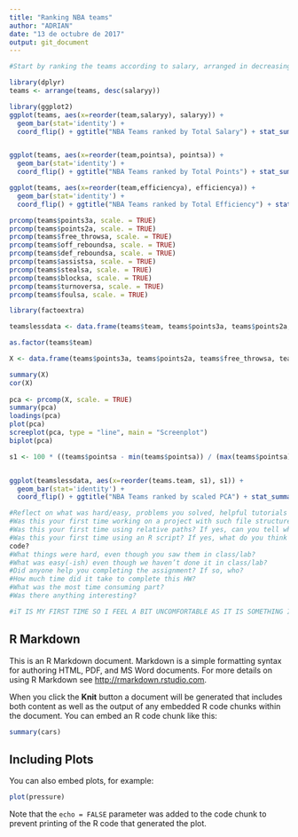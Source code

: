 ---
title: "Ranking NBA teams"
author: "ADRIAN"
date: "13 de octubre de 2017"
output: git_document
---




```{r setup, include=FALSE}

#Start by ranking the teams according to salary, arranged in decreasing order. Use ggplot() to create a barchart (horizontally oriented)7

library(dplyr)
teams <- arrange(teams, desc(salaryy))

library(ggplot2)
ggplot(teams, aes(x=reorder(team,salaryy), salaryy)) +
  geom_bar(stat='identity') +
  coord_flip() + ggtitle("NBA Teams ranked by Total Salary") + stat_summary(fun.y = "mean") + geom_hline(yintercept = mean(teams$salaryy))


ggplot(teams, aes(x=reorder(team,pointsa), pointsa)) +
  geom_bar(stat='identity') +
  coord_flip() + ggtitle("NBA Teams ranked by Total Points") + stat_summary(fun.y = "mean") + geom_hline(yintercept = mean(teams$pointsa))

ggplot(teams, aes(x=reorder(team,efficiencya), efficiencya)) +
  geom_bar(stat='identity') +
  coord_flip() + ggtitle("NBA Teams ranked by Total Efficiency") + stat_summary(fun.y = "mean") + geom_hline(yintercept = mean(teams$efficiencya))

prcomp(teams$points3a, scale. = TRUE)
prcomp(teams$points2a, scale. = TRUE)
prcomp(teams$free_throwsa, scale. = TRUE)
prcomp(teams$off_reboundsa, scale. = TRUE)
prcomp(teams$def_reboundsa, scale. = TRUE)
prcomp(teams$assistsa, scale. = TRUE)
prcomp(teams$stealsa, scale. = TRUE)
prcomp(teams$blocksa, scale. = TRUE)
prcomp(teams$turnoversa, scale. = TRUE)
prcomp(teams$foulsa, scale. = TRUE)

library(factoextra)

teamslessdata <- data.frame(teams$team, teams$points3a, teams$points2a, teams$free_throwsa, teams$off_reboundsa, teams$def_reboundsa, teams$assistsa, teams$stealsa, teams$blocksa, teams$turnoversa, teams$foulsa)

as.factor(teams$team)

X <- data.frame(teams$points3a, teams$points2a, teams$free_throwsa, teams$off_reboundsa, teams$def_reboundsa, teams$assistsa, teams$stealsa, teams$blocksa, teams$turnoversa, teams$foulsa)

summary(X)
cor(X)
 
pca <- prcomp(X, scale. = TRUE)
summary(pca)
loadings(pca)
plot(pca)
screeplot(pca, type = "line", main = "Screenplot")
biplot(pca)

s1 <- 100 * ((teams$pointsa - min(teams$pointsa)) / (max(teams$pointsa) - min(teams$pointsa)))


ggplot(teamslessdata, aes(x=reorder(teams.team, s1), s1)) +
  geom_bar(stat='identity') +
  coord_flip() + ggtitle("NBA Teams ranked by scaled PCA") + stat_summary(fun.y = "mean") + geom_hline(yintercept = mean(s1))

#Reflect on what was hard/easy, problems you solved, helpful tutorials you read, etc.
#Was this your first time working on a project with such file structure? If yes, how do you feel about it?
#Was this your first time using relative paths? If yes, can you tell why they are important for reproducibility purposes?
#Was this your first time using an R script? If yes, what do you think about just writing
code?
#What things were hard, even though you saw them in class/lab?
#What was easy(-ish) even though we haven’t done it in class/lab?
#Did anyone help you completing the assignment? If so, who?
#How much time did it take to complete this HW?
#What was the most time consuming part?
#Was there anything interesting?

#iT IS MY FIRST TIME SO I FEEL A BIT UNCOMFORTABLE AS IT IS SOMETHING I DO NOT DOMINATE. IT WAS ALSO MY FIRST TIME USING RELATIVE PATHS AND I CONSIDR IT IS IMPORTANT AS IT ALLOWS TO ORGANIZE AND REPRODUCE BACK THE PROJECT STEP BY STEP. IT WAS MY FIRST TIME USING RSCRIPT BUT I FELT COMFORTABLE USING IT. IT WAS REALLY HARD TO ACHIEVE GROPUING VARIABLES BY TEAM AND DEVELOPING THE GGPLOTS. PCA WAS ALSO SOMETHING I STRUGGLED WITH. ANDY, THE GSI, HELPS ME TO COMPLETE THE ASSIGMENT AND I SPENT MANY HOURS (5-10) FOR COMPLETING THE HOMEWORKS. IT IS INTERESTING THAT EACH TIME THE OUTPUT IS MORE USEFUL FOR REAL LIFE APPLICATION. 

```

## R Markdown

This is an R Markdown document. Markdown is a simple formatting syntax for authoring HTML, PDF, and MS Word documents. For more details on using R Markdown see <http://rmarkdown.rstudio.com>.

When you click the **Knit** button a document will be generated that includes both content as well as the output of any embedded R code chunks within the document. You can embed an R code chunk like this:

```{r cars}
summary(cars)
```

## Including Plots

You can also embed plots, for example:

```{r pressure, echo=FALSE}
plot(pressure)
```

Note that the `echo = FALSE` parameter was added to the code chunk to prevent printing of the R code that generated the plot.
